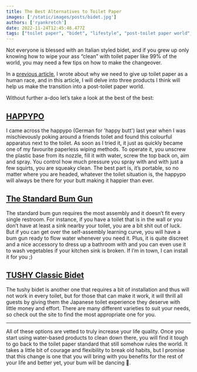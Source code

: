 ```yaml
---
title: The Best Alternatives to Toilet Paper
images: ['/static/images/posts/bidet.jpg']
authors: ['ryankretch']
date: 2022-11-24T12:45:48.477Z
tags: ["toilet paper", "bidet", "lifestyle", "post-toilet paper world", "hygiene", "bathroom accessories", "HAPPYPO", "Bum Gun", "TUSHY Classic Bidet", "water-based products", "cleanliness", "personal care"]
---
```

Not everyone is blessed with an Italian styled bidet, and if you grew up only knowing how to wipe your ass “clean” with toilet paper like 99% of the world, you may need a few tips on how to make the changeover. 

In a [previous article](https://www.thefabryk.com/stop-using-toilet-paper), I wrote about why we need to give up toilet paper as a human race, and in this article, I will delve into three products I think will help us make the transition into a post-toilet paper world. 

Without further a-doo let’s take a look at the best of the best:

## [HAPPYPO](https://www.amazon.com/Original-HAPPYPO-Butt-Shower-Color/dp/B07GBSQKL5/ref=sr_1_1_sspa?crid=14SYLGQZSB12R&amp;keywords=happy+po&amp;qid=1669303736&amp;sprefix=happy+po%252Caps%252C244&amp;sr=8-1-spons&amp;sp_csd=d2lkZ2V0TmFtZT1zcF9hdGY&amp;psc=1&_encoding=UTF8&tag=thefabryk-20&linkCode=ur2&linkId=c5a4a924a4b4078917104ee1548cd63c&camp=1789&creative=9325)

I came across the happypo (German for 'happy butt') last year when I was mischievously poking around a friends toilet and found this colourful apparatus next to the toilet. As soon as I tried it, it just as quickly became one of my favourite paperless wiping methods. To operate it, you unscrew the plastic base from its nozzle, fill it with water, screw the top back on, aim and spray. You control how much pressure you spray with and with just a few squirts, you are squeaky clean. The best part is, it’s portable, so no matter where you are headed, whatever the toilet situation is, the happypo will always be there for your butt making it happier than ever.

## [The Standard Bum Gun](https://www.amazon.com/Handheld-Toilet-Adjustable-Pressure-Feminine-Stainless/dp/B086W1YZSH/ref=sr_1_1_sspa?crid=2D45ECXE9ADY4&amp;keywords=bidet+sprayer&amp;qid=1669303907&amp;sprefix=bidet%252Caps%252C202&amp;sr=8-1-spons&amp;sp_csd=d2lkZ2V0TmFtZT1zcF9hdGY&amp;psc=1&amp;smid=A3GLIMJW6APPOC&_encoding=UTF8&tag=thefabryk-20&linkCode=ur2&linkId=b958569694166c520590c8d927e4f0b5&camp=1789&creative=9325)

The standard bum gun requires the most assembly and it doesn’t fit every single restroom. For instance, if you have a toilet that is in the wall or you don’t have at least a sink nearby your toilet, you are a bit shit out of luck. But if you can get over the self-assembly learning curve, you will have a bum gun ready to flow water whenever you need it. Plus, it is quite discreet and a nice accessory to dress up a bathroom with and you can even use it to wash vegetables if your kitchen sink is broken. If I’m in town, I can install it for you ;)


## [TUSHY Classic Bidet](https://www.amazon.com/Tushy-Classic-Bidet-Toilet-Attachment/dp/B08VRQNH4Z/ref=sr_1_1_sspa?crid=1QVXJM29EQ5XB&amp;keywords=tushy+bidet&amp;qid=1669303989&amp;sprefix=tushy%252Caps%252C207&amp;sr=8-1-spons&amp;sp_csd=d2lkZ2V0TmFtZT1zcF9hdGY&amp;psc=1&amp;smid=AIECHO7L4MMYF&_encoding=UTF8&tag=thefabryk-20&linkCode=ur2&linkId=4791fb4aade1ca2713ce6759c60e8026&camp=1789&creative=9325)

The tushy bidet is another one that requires a bit of installation and thus will not work in every toilet, but for those that can make it work, it will thrill all guests by giving them the Japanese toilet experience they deserve with little money and effort. There are many different varieties to suit your needs, so check out the site to find the most appropriate one for you.

---

All of these options are vetted to truly increase your life quality. Once you start using water-based products to clean down there, you will find it tough to go back to the toilet paper standard that still somehow rules the world. It takes a little bit of courage and flexibility to break old habits, but I promise that this change is one that you will bring with you benefits for the rest of your life and better yet, your bum will be dancing 💃.